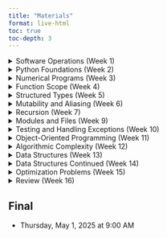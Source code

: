 ```yaml
---
title: "Materials"
format: live-html
toc: true
toc-depth: 3
---
```


<details>
  <summary>Software Operations (Week 1)</summary>

## Software Operations
<!-- out T Jan 14, quiz W jan 15, due T Jan 21 -->

### Assignments

- [Required Reading: Guttag Chapter 1](https://mitpress.ublish.com/ebook/itcapup3-preview/12609/1)
- _Specification Lab: CLI vs Script vs Notebook_
  - 20 Points
  - Due Date: Tu Jan 28 at 2:30pm
  - [GitHub Classroom Link](https://classroom.github.com/a/zOUX3b76)  
  - [Starter Repo](https://github.com/allegheny-college-cmpsc-101-spring-2025/cli-vs-script-starter/blob/main/README.md)

::: {.callout-tip}
## FINDING YOU REPOSITORIES
If you have already accepted the GitHub Classroom assignment, find your
repos by navigating to the repositories tab from the course GitHub organization page:
[https://github.com/orgs/allegheny-college-cmpsc-101-spring-2025/](https://github.com/orgs/allegheny-college-cmpsc-101-spring-2025/)
:::

### Files

- Slides: Welcome [Reveal](slides/01-welcome.qmd), [PDF](slides/01-welcome.pdf) (M Jan 13)
- Slides: Software installation instructions [PDF](slides/01-software-installation.pdf) (Tu Jan 14)
- Slides: Workflow for 101 labs [PDF](slides/02-workflow.pdf) (W Jan 15)

```.markdown
```

<!-- need to separate and focus on running a script with python interpreter, not in 100 -->

</details>


<details>
  <summary>Python Foundations (Week 2)</summary>

## Python Foundations
<!-- out T Jan 21, quiz W jan 22, due T Jan 28 -->

### Assignments

- [Required Reading: Guttag Chapter 2](https://mitpress.ublish.com/ebook/itcapup3-preview/12609/11)
- _Engineering Lab: Integer Squaring_
  - 40 Points
  - Due Date: Tu Jan 28 at 2:30pm
  - [GitHub Classroom Link](https://classroom.github.com/a/ooW4JapU)  
  - [Starter Repo](https://github.com/allegheny-college-cmpsc-101-spring-2025/integer-squaring-starter/blob/main/README.md)

### Files

- Slides: Linting [Reveal](slides/03-linting.qmd) (Tu Jan 21)
- Slides: Python Foundations [Reveal](slides/04-python-foundations.qmd), [PDF](slides/04-python-foundations.pdf) (W Jan 22)

```.markdown
```

```.markdown
```


```pyodide

```


</details>



<details>
  <summary>Numerical Programs (Week 3)</summary>

## Numerical Programs
<!-- out T Jan 28, quiz W jan 29, due T Feb 4 -->

### Assignments

- [Required Reading: Guttag Chapter 3](https://books.google.com/books?id=f57uDwAAQBAJ&pg=PA45&source=gbs_toc_r&cad=1#v=onepage&q&f=false)
- [Missing Pages](/images/pages.pdf)
- _Specification Lab: Number Comparison_
  - 20 Points
  - Due Date: Tu Feb 4 at 2:30pm
  - [GitHub Classroom Link](https://classroom.github.com/a/mICABI0R)
  - [Starter Repo](https://github.com/allegheny-college-cmpsc-101-spring-2025/number-comparison-starter/blob/main/README.md)

### Files

- Slides: Numerical Computation [Reveal](slides/05-numerical-computation.qmd), [PDF](slides/05-numerical-computation.pdf) (W Jan 29)

```.markdown
```


```pyodide

```



</details>



<details>
  <summary>Function Scope (Week 4)</summary>

## Function Scope
<!-- out T Feb 4, quiz W Feb 5, due T Feb 11 -->

### Assignments

- [Required Reading: Guttag Chapter 4](syll/syllabus.qmd#online-resources-and-course-materials)
- _Specification Lab: Square Roots_
  - 20 Points
  - Due Date: Tu Feb 11 at 2:30pm
  - [GitHub Classroom Link](https://classroom.github.com/a/QWIz3_-k)  
  - [Starter Repo](https://github.com/allegheny-college-cmpsc-101-spring-2025/square-roots-starter/blob/main/README.md)

### Files

- Slides: Function Scope [Reveal](slides/07-function-scope.qmd), [PDF](slides/07-function-scope.pdf) (M Feb 3)

```.markdown
```

```pyodide

```



</details>



<details>
  <summary>Structured Types (Week 5)</summary>

## Structured Types
<!-- out T Feb 11, quiz W Feb 12, due T Feb 18 -->

### Assignments

- [Required Reading: Guttag Chapter 5](syll/syllabus.qmd#online-resources-and-course-materials)
- _Engineering Lab: Prime Testing_
  - 40 Points
  <!-- - Due Date: Tu Feb 18 at 2:30pm
  - [GitHub Classroom Link]()  
  - [Starter Repo](https://github.com/allegheny-college-cmpsc-101-spring-2025/prime-testing-starter/blob/main/README.md) -->

### Files

- 


```pyodide

```



</details>


<details>
  <summary>Mutability and Aliasing (Week 6)</summary>

## Mutability and Aliasing
<!-- out T Feb 18, quiz W Feb 19, due T Feb 25 -->

### Assignments

- [Required Reading: Guttag Chapter 5 Cont.](syll/syllabus.qmd#online-resources-and-course-materials)
- _Specification Lab: Structured Types_
  - 20 Points
  <!-- - Due Date: Tu Feb 25 at 2:30pm
  - [GitHub Classroom Link]()  
  - [Starter Repo](https://github.com/allegheny-college-cmpsc-101-spring-2025/structured-types-starter/blob/main/README.md) -->

### Files

- 


```pyodide

```



</details>


<details>
  <summary>Recursion (Week 7)</summary>

## Recursion
<!-- out T Feb 25, quiz W Feb 26, due T Feb Mar 4 -->
<!-- SPRING BREAK out F Feb 28, NO QUIZ, due T Mar 11 -->

### Assignments

- [Required Reading: Guttag Chapter 6](syll/syllabus.qmd#online-resources-and-course-materials)
- _Engineering Lab: Intersection Algorithms_
  - 40 Points
  <!-- - Due Date: Tu Mar 4 at 2:30pm
  - [GitHub Classroom Link]()  
  - [Starter Repo](https://github.com/allegheny-college-cmpsc-101-spring-2025/intersection-algorithms-starter/blob/main/README.md) -->
- _Engineering Lab: Palindromes_
  - 40 Points
  <!-- - Due Date: Tu Mar 11 at 2:30pm
  - [GitHub Classroom Link]()  
  - [Starter Repo](https://github.com/allegheny-college-cmpsc-101-spring-2025/palindrome-starter/blob/main/README.md) -->

### Files

- 


```pyodide

```



</details>



<details>
  <summary>Modules and Files (Week 9)</summary>

## Modules and Files
<!-- out T Mar 11, quiz W Mar 12, due T Mar 18 -->

### Assignments

- [Required Reading: Guttag Chapter 7](syll/syllabus.qmd#online-resources-and-course-materials)
- _Specification Lab: Alias vs Clone_
  - 20 Points
  <!-- - Due Date: Tu Mar 18 at 2:30pm
  - [GitHub Classroom Link]()  
  - [Starter Repo](https://github.com/allegheny-college-cmpsc-101-spring-2025/alias-vs-cloning-starter/blob/main/README.md) -->

### Files

- 


```pyodide

```



</details>



<details>
  <summary>Testing and Handling Exceptions (Week 10)</summary>

## Testing and Handling Exceptions
<!-- out T Mar 18, quiz W Mar 19, due T Mar 25 -->

### Assignments

- [Required Reading: Guttag Chapter 8 & 9](syll/syllabus.qmd#online-resources-and-course-materials)
- _Engineering Lab: Fibonacci Algorithms_
  - 40 Points
  <!-- - Due Date: Tu Mar 25 at 2:30pm
  - [GitHub Classroom Link]()  
  - [Starter Repo](https://github.com/allegheny-college-cmpsc-101-spring-2025/fibonacci-algorithms-starter/blob/main/README.md) -->

### Files

- 


```pyodide

```



</details>


<details>
  <summary>Object-Oriented Programming (Week 11)</summary>

## Object-Oriented Programming
<!-- out T Mar 25, quiz W Mar 26, due T Apr 1 -->

### Assignments

- [Required Reading: Guttag Chapter 10](syll/syllabus.qmd#online-resources-and-course-materials)
- _Specification Lab: Debugging_
  - 20 Points
  <!-- - Due Date: Tu Apr 1 at 2:30pm
  - [GitHub Classroom Link]()  
  - [Starter Repo](https://github.com/allegheny-college-cmpsc-101-spring-2025/debugging-starter/blob/main/README.md) -->

### Files

- 


```pyodide

```



</details>


<details>
  <summary>Algorithmic Complexity (Week 12)</summary>

## Algorithmic Complexity
<!-- out T Apr 1, quiz W Apr 2, due T Apr 8 -->

### Assignments

- [Required Reading: Guttag Chapter 11](syll/syllabus.qmd#online-resources-and-course-materials)
- _Engineering Lab: Object Processing_
  - 40 Points
  <!-- - Due Date: Tu Apr 8 at 2:30pm
  - [GitHub Classroom Link]()  
  - [Starter Repo](https://github.com/allegheny-college-cmpsc-101-spring-2025/debugging-starter/blob/main/README.md) -->

### Files

- 


```pyodide

```



</details>


<details>
  <summary>Data Structures (Week 13)</summary>

## Data Structures
<!-- out T Apr 8, quiz W Apr 9, due T Apr 15 -->

### Assignments

- [Required Reading: Guttag Chapter 12](syll/syllabus.qmd#online-resources-and-course-materials)
- _Engineering Lab: Containment Checking_
  - 40 Points
  <!-- - Due Date: Tu Apr 15 at 2:30pm
  - [GitHub Classroom Link]()  
  - [Starter Repo](https://github.com/allegheny-college-cmpsc-101-spring-2025/debugging-starter/blob/main/README.md) -->

### Files

- 


```pyodide

```



</details>


<details>
  <summary>Data Structures Continued (Week 14)</summary>

## Data Structures Continued
<!-- out T Apr 15, quiz W Apr 16, due T Apr 22 -->

### Assignments

- [Required Reading: Guttag Chapter 12 Cont.](syll/syllabus.qmd#online-resources-and-course-materials)
- _Engineering Lab: Sorting Algorithms_
  - 40 Points
  <!-- - Due Date: Tu Apr 22 at 2:30pm
  - [GitHub Classroom Link]()  
  - [Starter Repo](https://github.com/allegheny-college-cmpsc-101-spring-2025/debugging-starter/blob/main/README.md) -->

### Files

- 


```pyodide

```



</details>

<details>
  <summary>Optimization Problems (Week 15)</summary>

## Optimization Problems
<!-- out T Apr 22, quiz W Apr 23, due T Apr 29 -->

### Assignments

- [Required Reading: Guttag Chapter 14](syll/syllabus.qmd#online-resources-and-course-materials)
- _Specification Lab: Matrix Processing_
  - 20 Points
  <!-- - Due Date: Tu Apr 29 at 2:30pm
  - [GitHub Classroom Link]()  
  - [Starter Repo](https://github.com/allegheny-college-cmpsc-101-spring-2025/matrix-processing-starter/blob/main/README.md) -->

### Files

- 


```pyodide

```



</details>


<details>
  <summary>Review (Week 16)</summary>

## Review


</details>

## Final
<!-- GIVEN AS FINAL Th May 1, 9am -->

- Thursday, May 1, 2025 at 9:00 AM

<!-- _Final: Knapsack Solvers_ -->

<!-- ## Notes

```pyodide

```

[notebook in repo](https://github.com/allegheny-college-cmpsc-101-spring-2025/site/blob/main/code/temp.ipynb), [in site](code/temp.ipynb) -->